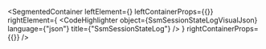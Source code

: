 
<SegmentedContainer
  leftElement={<SsmSessionStateLogDesc />}
  leftContainerProps={{}}
  rightElement={
    <CodeHighlighter
      object={SsmSessionStateLogVisualJson}
      language={"json"}
      title={"SsmSessionStateLog"}
    />
  }
  rightContainerProps={{}}
/>

<div
  class={"spacer"}
/>


